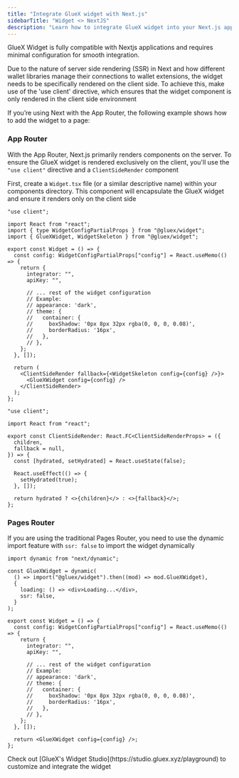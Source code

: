 ```yaml
---
title: "Integrate GlueX widget with Next.js"
sidebarTitle: "Widget <> NextJS"
description: "Learn how to integrate GlueX widget into your Next.js application enabling users to perform swaps, bridge assets, lend, stake, zap and swidge directly within your Next.js application"
---
```


GlueX Widget is fully compatible with Nextjs applications and requires minimal configuration for smooth integration.

Due to the nature of server side rendering (SSR) in Next and how different wallet libraries manage their connections to wallet extensions,
the widget needs to be specifically rendered on the client side. To achieve this, make use of the 'use client' directive, which ensures that the
widget component is only rendered in the client side environment

If you’re using Next with the App Router, the following example shows how to add the widget to a page:

### App Router

With the App Router, Next.js primarily renders components on the server. To ensure the GlueX widget is rendered exclusively on the client, you'll use the `"use client"` directive and a `ClientSideRender` component

First, create a `Widget.tsx` file (or a similar descriptive name) within your components directory. This component will encapsulate the GlueX widget and ensure it renders only on the client side

<CodeGroup>

```tsx Widget.tsx
"use client";

import React from "react";
import { type WidgetConfigPartialProps } from "@gluex/widget";
import { GlueXWidget, WidgetSkeleton } from "@gluex/widget";

export const Widget = () => {
  const config: WidgetConfigPartialProps["config"] = React.useMemo(() => {
    return {
      integrator: "",
      apiKey: "",

      // ... rest of the widget configuration
      // Example:
      // appearance: 'dark',
      // theme: {
      //   container: {
      //     boxShadow: '0px 8px 32px rgba(0, 0, 0, 0.08)',
      //     borderRadius: '16px',
      //   },
      // },
    };
  }, []);

  return (
    <ClientSideRender fallback={<WidgetSkeleton config={config} />}>
      <GlueXWidget config={config} />
    </ClientSideRender>
  );
};
```

```tsx ClientSideRender.tsx
"use client";

import React from "react";

export const ClientSideRender: React.FC<ClientSideRenderProps> = ({
  children,
  fallback = null,
}) => {
  const [hydrated, setHydrated] = React.useState(false);

  React.useEffect(() => {
    setHydrated(true);
  }, []);

  return hydrated ? <>{children}</> : <>{fallback}</>;
};
```

</CodeGroup>

### Pages Router

If you are using the traditional Pages Router, you need to use the dynamic import feature with `ssr: false` to import the widget dynamically

<CodeGroup>

```tsx Widget.tsx
import dynamic from "next/dynamic";

const GlueXWidget = dynamic(
  () => import("@gluex/widget").then((mod) => mod.GlueXWidget),
  {
    loading: () => <div>Loading...</div>,
    ssr: false,
  }
);

export const Widget = () => {
  const config: WidgetConfigPartialProps["config"] = React.useMemo(() => {
    return {
      integrator: "",
      apiKey: "",

      // ... rest of the widget configuration
      // Example:
      // appearance: 'dark',
      // theme: {
      //   container: {
      //     boxShadow: '0px 8px 32px rgba(0, 0, 0, 0.08)',
      //     borderRadius: '16px',
      //   },
      // },
    };
  }, []);

  return <GlueXWidget config={config} />;
};
```

</CodeGroup>

<Note>
  Check out [GlueX's Widget Studio](https://studio.gluex.xyz/playground) to
  customize and integrate the widget
</Note>
